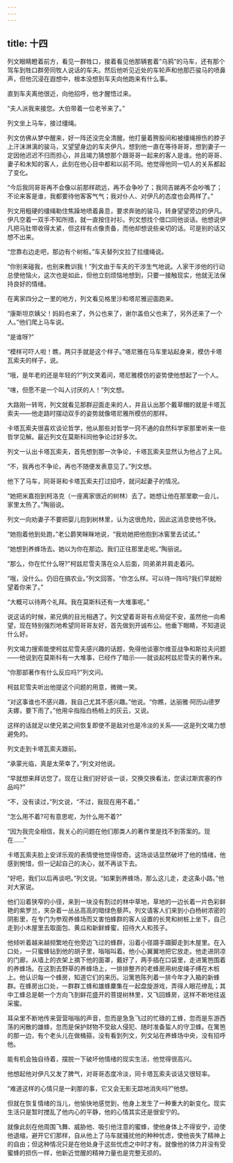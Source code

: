 ```yaml
---
---
---
```

title: 十四
---




列文眼睛瞪着前方，看见一群牲口，接着看见他那辆套着“乌鸦”的马车，还有那个驾车到牲口群旁同牧人说话的车夫。然后他听见近处的车轮声和他那匹骏马的喷鼻声，但他沉浸在遐想中，根本没想到车夫向他跑来有什么事。

直到车夫离他很近，向他招呼，他才醒悟过来。

“夫人派我来接您。大伯带着一位老爷来了。”

列文坐上马车，接过缰绳。

列文仿佛从梦中醒来，好一阵还没完全清醒。他打量着胯股间和被缰绳擦伤的脖子上汗沫淋漓的骏马，又望望身边的车夫伊凡，想到他一直在等待哥哥，想到妻子一定因他迟迟不归而担心，并且竭力猜想那个跟哥哥一起来的客人是谁。他的哥哥、妻子和未知的客人，此刻在他心目中都和以前不同。他觉得他同一切人的关系都起了变化。

“今后我同哥哥再不会像以前那样疏远，再不会争吵了；我同吉娣再不会吵嘴了；不论来客是谁，我都要待他客客气气；我对仆人、对伊凡的态度也会两样了。”

列文用粗硬的缰绳勒住焦躁地喷着鼻息，要求奔驰的骏马，转身望望旁边的伊凡。伊凡空着一双手不知所措，就一直按住衬衫。列文想找个借口同他谈话。他想说伊凡把马肚带收得太紧，但这样有点像责备，而他却想说些亲切的话。可是别的话又想不出来。

“您靠右边走吧，那边有个树桩。”车夫替列文拉了拉缰绳说。

“你别来碰我，也别来教训我！”列文由于车夫的干涉生气地说。人家干涉他的行动总使他恼火，这次也是如此，但他立刻烦恼地想到，只要一接触现实，他就无法保持良好的情绪。

在离家四分之一里的地方，列文看见格里沙和塔尼雅迎面跑来。

“康斯坦京姨父！妈妈也来了，外公也来了，谢尔盖伯父也来了，另外还来了一个人。”他们爬上马车说。

“是谁呀?”

“模样可吓人啦！瞧，两只手就是这个样子。”塔尼雅在马车里站起身来，模仿卡塔瓦索夫的样子，说。

“哦，是年老的还是年轻的?”列文笑着问，塔尼雅模仿的姿势使他想起了一个人。

“嗐，但愿不是一个叫人讨厌的人！”列文想。

大路刚一转弯，列文就看见那群迎面走来的人，并且认出那个戴草帽的就是卡塔瓦索夫——他走路时摆动双手的姿势就像塔尼雅所模仿的那样。

卡塔瓦索夫很喜欢谈论哲学，他从那些对哲学一窍不通的自然科学家那里听来一些哲学见解。最近列文在莫斯科同他争论过好多次。

列文一认出卡塔瓦索夫，首先想到那一次争论，卡塔瓦索夫显然认为他占了上风。

“不，我再也不争论，再也不随便发表意见了。”列文想。

他下了马车，同哥哥和卡塔瓦索夫打过招呼，就问起妻子的情况。

“她把米嘉抱到柯洛克（一座离家很近的树林）去了。她想让他在那里歇一会儿，家里太热了。”陶丽说。

列文一向劝妻子不要把婴儿抱到树林里，认为这很危险，因此这消息使他不快。

“她抱着他到处跑，”老公爵笑眯眯地说，“我劝她把他抱到冰窖里去试试。”

“她想到养蜂场去。她以为你在那边。我们正往那里走呢。”陶丽说。

“那么，你在忙什么呀?”柯兹尼雪夫落在众人后面，同弟弟并肩走着问。

“哦，没什么。仍旧在搞农业。”列文回答。“你怎么样。可以待一阵吗?我们早就盼望着你来了。”

“大概可以待两个礼拜。我在莫斯科还有一大堆事呢。”

说这话的时候，弟兄俩的目光相遇了。列文望着哥哥有点局促不安，虽然他一向希望，现在特别强烈地希望同哥哥友好，首先做到开诚布公。他垂下眼睛，不知道说什么好。

列文竭力搜索能使柯兹尼雪夫感兴趣的话题，免得他谈塞尔维亚战争和斯拉夫问题——他说到在莫斯科有一大堆事，已经作了暗示——就谈起柯兹尼雪夫的著作来。

“你那部著作有什么反应吗?”列文问。

柯兹尼雪夫听出他提这个问题的用意，微微一笑。

“对这事谁也不感兴趣，我自己尤其不感兴趣。”他说。“你瞧，达丽雅·阿历山德罗夫娜，要下雨了。”他用伞指指白杨梢上的灰云，又说。

这样的话就足以使兄弟之间恢复即使不是敌对也是冷淡的关系——这是列文竭力想避免的。

列文走到卡塔瓦索夫跟前。

“承蒙光临，真是太荣幸了。”列文对他说。

“早就想来拜访您了。现在让我们好好谈一谈，交换交换看法，您读过斯宾塞的作品吗?”

“不，没有读过，”列文说，“不过，我现在用不着。”

“怎么用不着?可有意思呢，为什么用不着?”

“因为我完全相信，我关心的问题在他们那类人的著作里是找不到答案的。现在……”

卡塔瓦索夫脸上安详乐观的表情使他觉得惊奇。这场谈话显然破坏了他的情绪，他感到惋惜，但一记起自己的决心，就不再谈下去。

“好吧，我们以后再谈吧。”列文说。“如果到养蜂场，那么这儿走，走这条小路。”他对大家说。

他们沿着狭窄的小径，来到一块没有割过的林中草地，草地的一边长着一片色彩鲜艳的紫罗兰，夹杂着一丛丛高高的暗绿色藜芦。列文请客人们来到小白杨树浓密的阴影里，在专门为参观养蜂场而又害怕蜂群的客人设置的长凳和树桩上坐下，自己走到小木屋里去取面包、黄瓜和新鲜蜂蜜，招待大人和孩子。

他倾听着越来越频繁地在他旁边飞过的蜂群，沿着小径蹑手蹑脚走到木屋里。在入口处，一只蜜蜂钻到他的胡子里，嗡嗡叫着。他小心翼翼地把它放走。他走进阴凉的门廊，从墙上的衣架上摘下他的面罩，戴好了，两手插在口袋里，走进篱笆围着的养蜂场。在这割去野草的养蜂场上，一排排整齐的老蜂房用树皮绳子缚在木桩上。他认识每一个蜂房，知道它们的来历。沿篱笆陈列着一排今年才入箱的新蜂群。在蜂房出口处，一群群工蜂和雄蜂麇集在一起盘旋游戏，弄得人眼花缭乱；其中工蜂总是朝一个方向飞到鲜花盛开的菩提树林里，又飞回蜂房，这样不断地往返采蜜。

耳朵里不断地传来营营嗡嗡的声音，忽而是急急飞过的忙碌的工蜂，忽而是东游西荡的闲散的雄蜂，忽而是保护财物不受敌人侵犯、随时准备蜇人的守卫蜂。在篱笆的那一边，有个老头儿在做桶箍，没有看到列文，列文站在养蜂场中央，没有招呼他。

能有机会独自待着，摆脱一下破坏他情绪的现实生活，他觉得很高兴。

他想起他对伊凡又发了脾气，对哥哥态度冷淡，同卡塔瓦索夫谈话又很轻率。

“难道这样的心情只是一刹那的事，它又会无影无踪地消失吗?”他想。

但就在恢复情绪的当儿，他愉快地感觉到，他身上发生了一种重大的新变化。现实生活只是暂时搅乱了他内心的平静，他的心情其实还是很安宁的。

就像此刻在他周围飞舞、威胁他、吸引他注意的蜜蜂，使他身体上不得安宁，迫使他退缩，避开它们那样，自从他上了马车就骚扰他的种种忧虑，使他丧失了精神上的自由；但这种情况只是在他处身于这些忧虑之中时才有。就像他的体力并没有受蜜蜂的损伤一样，他新近觉醒的精神力量也是完整无损的。